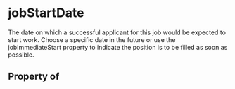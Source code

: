 # jobStartDate

The date on which a successful applicant for this job would be expected to start work. Choose a specific date in the future or use the jobImmediateStart property to indicate the position is to be filled as soon as possible.

## Property of




